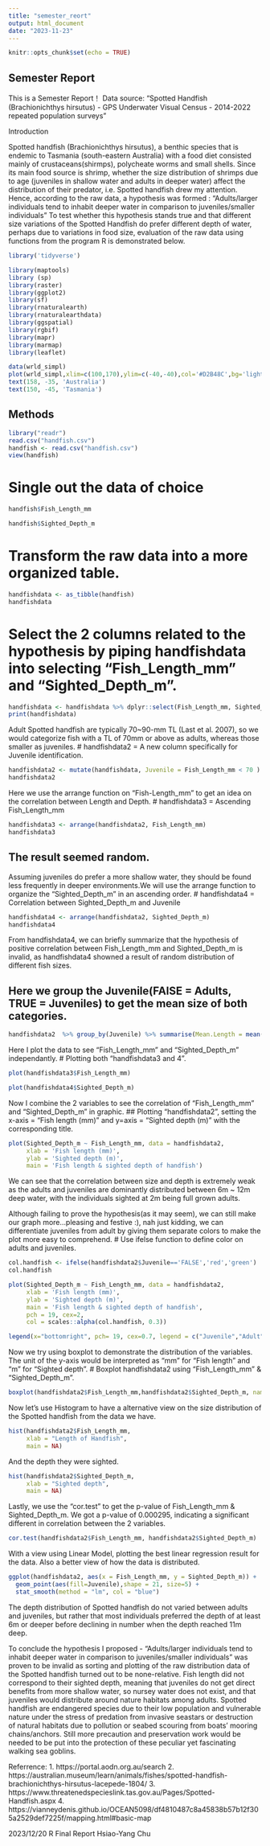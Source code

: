 ```yaml
---
title: "semester_reort"
output: html_document
date: "2023-11-23"
---
```


```r
knitr::opts_chunk$set(echo = TRUE)
```

## Semester Report 
This is a Semester Report！
Data source: "Spotted Handfish (Brachionichthys hirsutus) - GPS Underwater Visual Census - 2014-2022 repeated population surveys"


Introduction

  Spotted handfish (Brachionichthys hirsutus), a benthic species that is endemic to Tasmania (south-eastern Australia) with a food diet consisted mainly of crustaceans(shirmps), polycheate worms and small shells. 
  Since its main food source is shrimp, whether the size distribution of shrimps due to age (juveniles in shallow water and adults in deeper water) affect the distribution of their predator, i.e. Spotted handfish drew my attention.
  Hence, according to the raw data, a hypothesis was formed : "Adults/larger individuals tend to inhabit deeper water in comparison to juveniles/smaller individuals" 
To test whether this hypothesis stands true and that different size variations of the Spotted Handfish do prefer different depth of water, perhaps due to variations in food size, evaluation of the raw data using functions from the program R is demonstrated below.

```r
library('tidyverse')
```

```r
library(maptools)
library (sp)
library(raster)
library(ggplot2)
library(sf)
library(rnaturalearth)
library(rnaturalearthdata)
library(ggspatial)
library(rgbif)
library(mapr) 
library(marmap)
library(leaflet)
```

```r
data(wrld_simpl) 
plot(wrld_simpl,xlim=c(100,170),ylim=c(-40,-40),col='#D2B48C',bg='lightblue')
text(158, -35, 'Australia')
text(150, -45, 'Tasmania')
```


## Methods
```r
library("readr")
read.csv("handfish.csv")
handfish <- read.csv("handfish.csv")
view(handfish)
```

# Single out the data of choice
```r
handfish$Fish_Length_mm
```

```r
handfish$Sighted_Depth_m
```

# Transform the raw data into a more organized table.
```r
handfishdata <- as_tibble(handfish)
handfishdata
```
# Select the 2 columns related to the hypothesis by piping handfishdata into selecting "Fish_Length_mm" and "Sighted_Depth_m".
```r
handfishdata <- handfishdata %>% dplyr::select(Fish_Length_mm, Sighted_Depth_m)
print(handfishdata)
```

  Adult Spotted handfish are typically 70~90-mm TL (Last et al. 2007), so we would categorize fish with a TL of 70mm or above as adults, whereas those smaller as juveniles.
# handfishdata2 = A new column specifically for Juvenile identification.
```r
handfishdata2 <- mutate(handfishdata, Juvenile = Fish_Length_mm < 70 )
handfishdata2
```

  Here we use the arrange function on "Fish-Length_mm" to get an idea on the correlation between Length and Depth.
# handfishdata3 = Ascending Fish_Length_mm
```r
handfishdata3 <- arrange(handfishdata2, Fish_Length_mm)
handfishdata3
```

## The result seemed random.
  Assuming juveniles do prefer a more shallow water, they should be found less frequently in deeper environments.We will use the arrange function to organize the "Sighted_Depth_m" in an ascending order.
# handfishdata4 = Correlation between Sighted_Depth_m and Juvenile
```r
handfishdata4 <- arrange(handfishdata2, Sighted_Depth_m)
handfishdata4
```
  From handfishdata4, we can briefly summarize that the hypothesis of positive correlation between Fish_Length_mm and Sighted_Depth_m is invalid, as handfishdata4 showned a result of random distribution of different fish sizes.

## Here we group the Juvenile(FAlSE = Adults, TRUE = Juveniles) to get the mean size of both categories.
```r
handfishdata2  %>% group_by(Juvenile) %>% summarise(Mean.Length = mean(Fish_Length_mm))
```

  Here I plot the data to see "Fish_Length_mm" and "Sighted_Depth_m" independantly.
# Plotting both "handfishdata3 and 4".
```r
plot(handfishdata3$Fish_Length_mm)
```

```r
plot(handfishdata4$Sighted_Depth_m)
```

  Now I combine the 2 variables to see the correlation of "Fish_Length_mm" and "Sighted_Depth_m" in graphic.
## Plotting "handfishdata2", setting the x-axis = "Fish length (mm)" and y=axis = "Sighted depth (m)" with the corresponding title.

```r
plot(Sighted_Depth_m ~ Fish_Length_mm, data = handfishdata2,
     xlab = 'Fish length (mm)', 
     ylab = 'Sighted depth (m)',
     main = 'Fish length & sighted depth of handfish')
```

  We can see that the correlation between size and depth is extremely weak as the adults and juveniles are dominantly distributed between 6m ~ 12m deep water, with the individuals sighted at 2m being full grown adults.

  Although failing to prove the hypothesis(as it may seem), we can still make our graph more...pleasing and festive :), nah just kidding, we can differentiate juveniles from adult by giving them separate colors to make the plot more easy to comprehend. 
# Use ifelse function to define color on adults and juveniles.
```r
col.handfish <- ifelse(handfishdata2$Juvenile=='FALSE','red','green')
col.handfish
```

```r
plot(Sighted_Depth_m ~ Fish_Length_mm, data = handfishdata2,
     xlab = 'Fish length (mm)', 
     ylab = 'Sighted depth (m)',
     main = 'Fish length & sighted depth of handfish',
     pch = 19, cex=2,
     col = scales::alpha(col.handfish, 0.3))

legend(x="bottomright", pch= 19, cex=0.7, legend = c("Juvenile","Adult"), col=levels(as.factor(scales::alpha(col.handfish, 0.2))))
```

  Now we try using boxplot to demonstrate the distribution of the variables.
  The unit of the y-axis would be interpreted as "mm" for "Fish length" and "m" for "Sighted depth".
# Boxplot handfishdata2 using "Fish_Length_mm" & "Sighted_Depth_m".
```r
boxplot(handfishdata2$Fish_Length_mm,handfishdata2$Sighted_Depth_m, names = c("Fish length", "Sighted depth"), main = "Handfish length & sighted depth")

```

  Now let's use Histogram to have a alternative view on the size distribution of the Spotted handfish from the data we have.
```r
hist(handfishdata2$Fish_Length_mm, 
     xlab = "Length of Handfish",
     main = NA)
```

  And the depth they were sighted.
```r
hist(handfishdata2$Sighted_Depth_m, 
     xlab = "Sighted depth",
     main = NA)
```

Lastly, we use the "cor.test" to get the p-value of Fish_Length_mm & Sighted_Depth_m.
We got a p-value of 0.000295, indicating a significant different in correlation between the 2 variables.
```r
cor.test(handfishdata2$Fish_Length_mm, handfishdata2$Sighted_Depth_m)
```
With a view using Linear Model, plotting the best linear regression result for the data. Also a better view of how the data is distributed. 
```r
ggplot(handfishdata2, aes(x = Fish_Length_mm, y = Sighted_Depth_m)) +
  geom_point(aes(fill=Juvenile),shape = 21, size=5) +
  stat_smooth(method = "lm", col = "blue")
```


  The depth distribution of Spotted handfish do not varied between adults and juveniles, but rather that most individuals preferred the depth of at least 6m or deeper before declining in number when the depth reached 11m deep.

  To conclude the hypothesis I proposed - "Adults/larger individuals tend to inhabit deeper water in comparison to juveniles/smaller individuals" was proven to be invalid as sorting and plotting of the raw distribution data of the Spotted handfish turned out to be none-relative. Fish length did not correspond to their sighted depth, meaning that juveniles do not get direct benefits from more shallow water, so nursey water does not exist, and that juveniles would distribute around nature habitats among adults.
Spotted handfish are endangered species due to their low population and vulnerable nature under the stress of predation from invasive seastars or destruction of natural habitats due to pollution or seabed scouring from boats' mooring chains/anchors. Still more precaution and preservation work would be needed to be put into the protection of these peculiar yet fascinating walking sea goblins.



Referrence:
1. https://portal.aodn.org.au/search
2. https://australian.museum/learn/animals/fishes/spotted-handfish-brachionichthys-hirsutus-lacepede-1804/
3. https://www.threatenedspecieslink.tas.gov.au/Pages/Spotted-Handfish.aspx
4. https://vianneydenis.github.io/OCEAN5098/df4810487c8a45838b57b12f305a2529def7225f/mapping.html#basic-map




2023/12/20 R Final Report
Hsiao-Yang Chu
